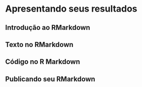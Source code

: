# Apresentando seus resultados
## Introdução ao RMarkdown
## Texto no RMarkdown
## Código no R Markdown
## Publicando seu RMarkdown
